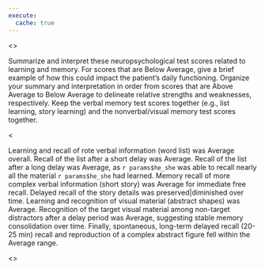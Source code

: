 ```yaml
---
execute:
  cache: true
---
```


<<PROMPT>>

Summarize and interpret these neuropsychological test scores related to learning and memory. For scores that are Below Average, give a brief example of how this could impact the patient's daily functioning. Organize your summary and interpretation in order from scores that are Above Average to Below Average to delineate relative strengths and weaknesses, respectively. Keep the verbal memory test scores together (e.g., list learning, story learning) and the nonverbal/visual memory test scores together.

<<EXAMPLE>>

Learning and recall of rote verbal information (word list) was Average overall.
Recall of the list after a short delay was Average. Recall of the list after a
long delay was Average, as `r params$he_she` was able to recall nearly all the
material `r params$he_she` had learned. Memory recall of more complex verbal
information (short story) was Average for immediate free recall. Delayed recall
of the story details was preserved|diminished over time. Learning and
recognition of visual material (abstract shapes) was Average. Recognition of the
target visual material among non-target distractors after a delay period was
Average, suggesting stable memory consolidation over time. Finally, spontaneous,
long-term delayed recall (20-25 min) recall and reproduction of a complex
abstract figure fell within the Average range.

<<START>>
